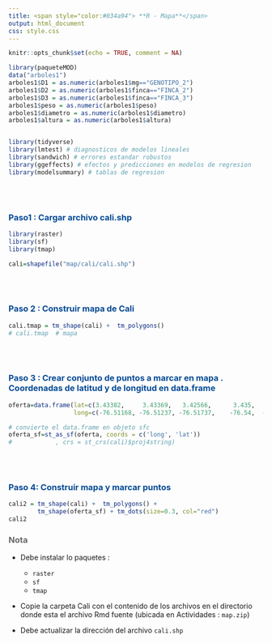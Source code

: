 ```yaml
---
title: <span style="color:#034a94"> **R - Mapa**</span>
output: html_document
css: style.css
---
```


```r
knitr::opts_chunk$set(echo = TRUE, comment = NA)

library(paqueteMOD)
data("arboles1")
arboles1$D1 = as.numeric(arboles1$mg=="GENOTIPO_2")
arboles1$D2 = as.numeric(arboles1$finca=="FINCA_2")
arboles1$D3 = as.numeric(arboles1$finca=="FINCA_3")
arboles1$peso = as.numeric(arboles1$peso)
arboles1$diametro = as.numeric(arboles1$diametro)
arboles1$altura = as.numeric(arboles1$altura)


library(tidyverse)
library(lmtest) # diagnosticos de modelos lineales
library(sandwich) # errores estandar robustos
library(ggeffects) # efectos y predicciones en modelos de regresion
library(modelsummary) # tablas de regresion

```


</br></br>


###  <span style="color:#034A94">**Paso1 : Cargar archivo cali.shp**</span>

```r
library(raster)
library(sf)
library(tmap)

cali=shapefile("map/cali/cali.shp")
```


</br></br>

###  <span style="color:#034A94">**Paso 2 : Construir mapa de Cali**</span>

```r
cali.tmap = tm_shape(cali) +  tm_polygons()
# cali.tmap  # mapa
```


</br></br>

###  <span style="color:#034A94">**Paso 3 : Crear conjunto de puntos a marcar en mapa . Coordenadas de latitud y de longitud en data.frame**</span>


```r
oferta=data.frame(lat=c(3.43382,     3.43369,   3.42566,      3.435,   3.45891),
                  long=c(-76.51168, -76.51237, -76.51737,    -76.54,  -76.5135))

# convierte el data.frame en objeto sfc 
oferta_sf=st_as_sf(oferta, coords = c('long', 'lat'))
#            , crs = st_crs(cali)$proj4string)
```



</br></br>

###  <span style="color:#034A94">**Paso 4: Construir mapa y marcar puntos**</span>

```r
cali2 = tm_shape(cali) +  tm_polygons() + 
        tm_shape(oferta_sf) + tm_dots(size=0.3, col="red")
cali2 


```


<div class="content-box-yellow">
### <span style="color:#686868"> **Nota**</span>

* Debe instalar lo paquetes : 
  + `raster`
  + `sf`
  + `tmap`
  
* Copie la carpeta Cali con el contenido de los archivos en el directorio donde esta el archivo Rmd fuente (ubicada en Actividades : `map.zip`)

* Debe actualizar la dirección del archivo `cali.shp`

</div>


